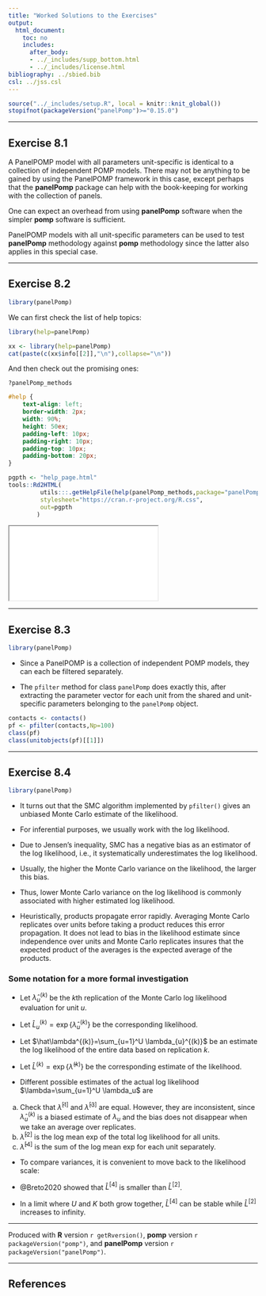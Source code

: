 ```yaml
---
title: "Worked Solutions to the Exercises"
output:
  html_document:
    toc: no
    includes:
      after_body:
      - ../_includes/supp_bottom.html
      - ../_includes/license.html
bibliography: ../sbied.bib
csl: ../jss.csl
---
```


```r
source("../_includes/setup.R", local = knitr::knit_global())
stopifnot(packageVersion("panelPomp")>="0.15.0")
```

---------------------------

## Exercise 8.1

A PanelPOMP model with all parameters unit-specific is identical to a collection of independent POMP models. There may not be anything to be gained by using the PanelPOMP framework in this case, except perhaps that the **panelPomp** package can help with the book-keeping for working with the collection of panels.

One can expect an overhead from using **panelPomp** software when the simpler **pomp** software is sufficient.

PanelPOMP models with all unit-specific parameters can be used to test **panelPomp** methodology against **pomp** methodology since the latter also applies in this special case.

-------------

## Exercise 8.2 

```r
library(panelPomp)
```

We can first check the list of help topics:

```r
library(help=panelPomp)
```


```r
xx <- library(help=panelPomp)
cat(paste(c(xx$info[[2]],"\n"),collapse="\n"))
```

And then check out the promising ones:

`?panelPomp_methods`

```css
#help {
	text-align: left;
	border-width: 2px;
	width: 90%;
	height: 50ex;
	padding-left: 10px;
	padding-right: 10px;
	padding-top: 10px;
	padding-bottom: 20px;
}
```
```r
pgpth <- "help_page.html"
tools::Rd2HTML(
         utils:::.getHelpFile(help(panelPomp_methods,package="panelPomp")),
         stylesheet="https://cran.r-project.org/R.css",
         out=pgpth
        )
```

<iframe id="help" src="`r pgpth`"></iframe>

--------------------------------

## Exercise 8.3

```r
library(panelPomp)
```

* Since a PanelPOMP is a collection of independent POMP models, they can each be filtered separately.

* The `pfilter` method for class `panelPomp` does exactly this, after extracting the parameter vector for each unit from the shared and unit-specific parameters belonging to the `panelPomp` object.

```r
contacts <- contacts()
pf <- pfilter(contacts,Np=100)
class(pf)
class(unitobjects(pf)[[1]])
```

----------------------------

## Exercise 8.4

```r
library(panelPomp)
```

* It turns out that the SMC algorithm implemented by `pfilter()` gives an unbiased Monte Carlo estimate of the likelihood.

* For inferential purposes, we usually work with the log likelihood. 

* Due to Jensen's inequality, SMC has a negative bias as an estimator of the log likelihood, i.e., it systematically underestimates the log likelihood. 

* Usually, the higher the Monte Carlo variance on the likelihood, the larger this bias.

* Thus, lower Monte Carlo variance on the log likelihood is commonly associated with higher estimated log likelihood. 

* Heuristically, products propagate error rapidly. Averaging Monte Carlo replicates over units before taking a product reduces this error propagation. It does not lead to bias in the likelihood estimate since independence over units and Monte Carlo replicates insures that the expected product of the averages is the expected average of the products.

### Some notation for a more formal investigation

* Let $\hat\lambda_u^{(k)}$ be the $k$th replication of the Monte Carlo log likelihood evaluation for unit $u$.

* Let $\hat L_u^{(k)}=\exp\big\{\hat\lambda_u^{(k)}\big\}$ be the corresponding likelihood.

* Let  $\hat\lambda^{(k)}=\sum_{u=1}^U \lambda_{u}^{(k)}$ be an estimate the log likelihood of the entire data based on replication $k$.

* Let $\hat L^{(k)}=\exp\big\{\hat\lambda^{(k)}\big\}$ be the corresponding estimate of the likelihood.

* Different possible estimates of the actual log likelihood $\lambda=\sum_{u=1}^U \lambda_u$ are

\begin{eqnarray} \hat\lambda^{[1]} &=& \frac{1}{K}\sum_{k=1}^K \hat\lambda^{(k)} 
\\
  \hat\lambda^{[2]} &=& \log \left( \frac{1}{K}\sum_{k=1}^K 
  \exp \big\{\hat \lambda^{(k)} \big\} \right)  
\\
 \hat\lambda^{[3]} &=& \sum_{u=1}^U\frac{1}{K}\sum_{k=1}^K \hat\lambda^{(k)}_u  
\\
  \hat\lambda^{[4]} &=& \sum_{u=1}^U \log \left( \frac{1}{K}\sum_{k=1}^K \exp\big\{\hat \lambda^{(k)}_u \big\} \right)  
\end{eqnarray}

(a) Check that $\hat\lambda^{[1]}$ and $\hat\lambda^{[3]}$ are equal. 
However, they are inconsistent, since $\hat\lambda^{(k)}_u$ is a biased estimate of $\lambda_u$ and the bias does not disappear when we take an average over replicates.
(b) $\hat\lambda^{[2]}$ is the log mean exp of the total log likelihood for all units.
(c) $\hat\lambda^{[4]}$ is the sum of the log mean exp for each unit separately. 

* To compare variances, it is convenient to move back to the likelihood scale:

\begin{eqnarray} 
  \hat L^{[2]} &=& \frac{1}{K}\sum_{k=1}^K \prod_{u=1}^U L^{(k)} 
\\
  \hat L^{[4]} &=& \prod_{u=1}^U \frac{1}{K}\sum_{k=1}^K \hat L^{(k)}_u  
\end{eqnarray}


* @Breto2020 showed that $\hat L^{[4]}$ is smaller than  $\hat L^{[2]}$.

* In a limit where $U$ and $K$ both grow together, $\hat L^{[4]}$ can be stable while $\hat L^{[2]}$ increases to infinity.

-----------

Produced with **R** version `r getRversion()`, **pomp** version `r packageVersion("pomp")`, and **panelPomp** version `r packageVersion("panelPomp")`.

-----------

## References
